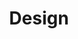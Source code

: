 ---
slug: design
title: Design
description: UI/UX design principles, user experience optimization, and design systems
color: yellow
featuredPost: design-1
---